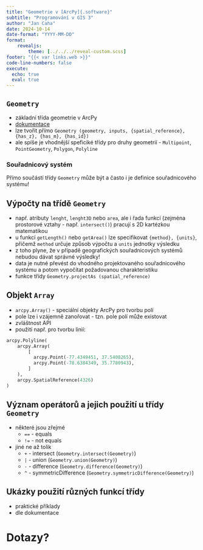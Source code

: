 ```yaml
---
title: "Geometrie v [ArcPy]{.software}"
subtitle: "Programování v GIS 3"
author: "Jan Caha"
date: 2024-10-14
date-format: "YYYY-MM-DD"
format: 
    revealjs:
        theme: [../../../reveal-custom.scss]
footer: "{{< var links.web >}}"
code-line-numbers: false
execute:
  echo: true
  eval: true
---
```


## `Geometry`

- základní třída geometrie v [ArcPy]{.software}
- [dokumentace](https://pro.arcgis.com/en/pro-app/latest/arcpy/classes/geometry.htm)
- lze tvořit přímo `Geometry (geometry, inputs, {spatial_reference}, {has_z}, {has_m}, {has_id})`
- ale spíše je vhodnější speficiké třídy pro druhy geometrií - `Multipoint`, `PointGeometry`, `Polygon`, `Polyline`

::: {.callout-important}
### Souřadnicový systém

Přímo součástí třídy `Geometry` může být a často i je definice souřadnicového systému!
:::


## Výpočty na třídě `Geometry`

- např. atributy `lenght`, `lenght3D` nebo `area`, ale i řada funkcí (zejména prostorové vztahy - např. `intersect()`) pracují s 2D kartézkou matematikou
- u funkcí `getLength()` nebo `getArea()` lze specifikovat `{method}, {units}`, přičemž `method` určuje způsob výpočtu a `units` jednotky výsledku
- z toho plyne, že v případě geografických souřadnicových systémů nebudou dávat správné výsledky!
- data je nutné převést do vhodného projektovaného souřadnicového systému a potom vypočítat požadovanou charakteristiku
- funkce třídy `Geometry.projectAs (spatial_reference)`
  
## Objekt `Array`

- `arcpy.Array()` - speciální objekty [ArcPy]{.software} pro tvorbu polí
- pole lze i vzájemně zanořovat - tzn. pole polí může existovat
- zvláštnost API
- použití např. pro tvorbu linií:

```python
arcpy.Polyline( 
    arcpy.Array(
        [
          arcpy.Point(-77.4349451, 37.5408265), 
          arcpy.Point(-78.6384349, 35.7780943),
        ]
    ),
    arcpy.SpatialReference(4326)
)
```

## Význam operátorů a jejich použití u třídy `Geometry`

- některé jsou zřejmé
  - `==` - equals
  - `!=` - not equals

- jiné ne až tolik 
  - `+` -  intersect (`Geometry.intersect(Geometry)`)
  - `|` - union (`Geometry.union(Geometry)`)
  - `-` - difference (`Geometry.difference(Geometry)`)
  - `^` - symmetricDifference (`Geometry.symmetricDifference(Geometry)`)

## Ukázky použití různých funkcí třídy

- praktické příklady
- dle dokumentace
  
# Dotazy?{.center}